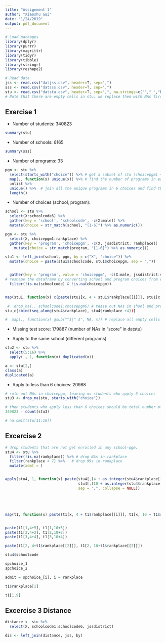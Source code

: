 ```yaml
---
title: "Assignment 1"
author: "Xiaoshu Gui"
date: "1/24/2019"
output: pdf_document
---
```


```r
# Load packages
library(dplyr)
library(purrr)
library(magrittr)
library(tidyr)
library(tibble)
library(stringr)
library(reshape2)

# Read data
jss <- read.csv("datjss.csv", header=T, sep=",")
sss <- read.csv("datsss.csv", header=T, sep=",")
stu <- read.csv("datstu.csv", header=T, sep=",", na.strings=c(""," ","NA"))
# Note that there are empty cells in stu, we replace them with NAs first.
```

## Exercise 1
* Number of students: 340823
```r
summary(stu)
```

* Number of schools: 6165
```r
summary(sss)
```

* Number of programs: 33
```r
pgm <- stu %>% 
  select(starts_with("choice")) %>% # get a subset of stu (choicepgm1 ~ 6)
  map(., function(x) unique(x)) %>% # find the number of programs in each "choicepgm"
  unlist %>% 
  unique() %>%  # join all the unique programs in 6 choices and find the unique value.
  length() 
```

* Number of choices (school, program): 
```r
school <- stu %>%
  select(X:schoolcode6) %>%
  gather(key = 'school', 'schoolcode', -c(X:male)) %>%
  mutate(choice = str_match(school, "[1-6]") %>% as.numeric())

pgm <- stu %>% 
  select(X, choicepgm1:rankplace) %>%
  gather(key = 'program', 'choicepgm', -c(X, jssdistrict, rankplace))   %>%
    mutate(choice = str_match(program, "[1-6]") %>% as.numeric())

stu1 <- left_join(school, pgm, by = c("X", "choice")) %>%
  mutate(choice = paste(stu1$schoolcode, stu1$choicepgm, sep = ","))


  gather(key = 'program', value = 'choicepgm', -c(X:male, jssdistrict:schoolcode)) %>%
# reshape the dataframe by converting school and program choices from wide to long. 
  filter(!is.na(schoolcode) & !is.na(choicepgm))


map(stu1, function(x) c(paste(stu1[x, 4 + stu1$rankplace[[i]]], stu1[x, 10 + stu1$rankplace[[i]]])))

 #  drop_na(., schoolcode1:choicepgm6) # tease out NAs in shool and program choices
stu_c[cbind(seq_along(stu4$rankplace), stu4$rankplace +4))]

#  map(., function(x) gsub("^$|^ $", NA, x)) # replace all empty cells with NAs. 
```

* Missing test score: 179887 (number of NAs in "score" in datstu)

* Apply to the same school (different programs)
```r
stu2 <- stu %>%
  select(5:16) %>%
  apply(., 1, function(x) duplicated(x))

a <- stu[2,]
class(a)
duplicated(a)


```

* Apply to less than 6 choices: 20988

```r
# rule out NAs in choicepgm, leaving us students who apply 6 choices
stu3 <- drop_na(stu, starts_with("choice"))

# then students who apply less than 6 choices should be total number of students minus those who apply 6 choices:
340823 - count(stu3)

# na.omit(stu[11:16])
```


## Excercise 2
```r
# drop students that are not get enrolled in any school-pgm.
stu4 <- stu %>% 
  filter(!is.na(rankplace)) %>% # drop NAs in rankplace
  filter(rankplace < 7) %>%   # drop 99s in rankplace
  mutate(admt = )


apply(stu4, 1, function(x) paste(stu4[,(4 + as.integer(stu4$rankplace[[x]]))], 
                                 stu4[,(10 + as.integer(stu4$rankplace[[x]]))], 
                                 sep = ",", collapse = NULL))





map(t1, function(x) paste(t1[x, 4 + t1$rankplace[[i]]], t1[x, 10 + t1$rankplace[[i]]]))


paste(t1[1,4+5], t1[1,10+5])
paste(t1[2,4+2], t1[2,10+2])
paste(t1[3,4+4], t1[3,10+4])

paste(t1[2, 4+t1$rankplace[[2]]], t1[2, 10+t1$rankplace[[2]]])

stu4$schoolcode

spchoice_1
spchoice_2

admit = spchoice_[i], i = rankplace

t1$rankplace[1]

t1[1,9]
```



## Excercise 3 Distance
```r
distance <- stu %>%
  select(X, schoolcode1:schoolcode6, jssdistrict)

dis <- left_join(distance, jss, by)
```

